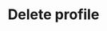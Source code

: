 ---
title: "Delete profile"
api: "DELETE https://api.mintlify.com/api/user"
description: "This endpoint deletes an existing user."
---